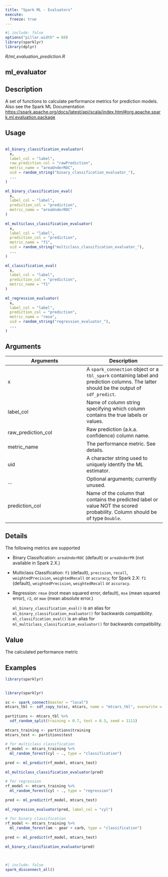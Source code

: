 ```yaml
---
title: "Spark ML - Evaluators"
execute:
  freeze: true
---
```


```r
#| include: false
options("pillar.width" = 60)
library(sparklyr) 
library(dplyr)
```

*R/ml_evaluation_prediction.R*

## ml_evaluator

## Description
 A set of functions to calculate performance metrics for prediction models. Also see the Spark ML Documentation [https://spark.apache.org/docs/latest/api/scala/index.html#org.apache.spark.ml.evaluation.package](https://spark.apache.org/docs/latest/api/scala/index.html#org.apache.spark.ml.evaluation.package) 


## Usage
```r
 
ml_binary_classification_evaluator( 
  x, 
  label_col = "label", 
  raw_prediction_col = "rawPrediction", 
  metric_name = "areaUnderROC", 
  uid = random_string("binary_classification_evaluator_"), 
  ... 
) 
 
ml_binary_classification_eval( 
  x, 
  label_col = "label", 
  prediction_col = "prediction", 
  metric_name = "areaUnderROC" 
) 
 
ml_multiclass_classification_evaluator( 
  x, 
  label_col = "label", 
  prediction_col = "prediction", 
  metric_name = "f1", 
  uid = random_string("multiclass_classification_evaluator_"), 
  ... 
) 
 
ml_classification_eval( 
  x, 
  label_col = "label", 
  prediction_col = "prediction", 
  metric_name = "f1" 
) 
 
ml_regression_evaluator( 
  x, 
  label_col = "label", 
  prediction_col = "prediction", 
  metric_name = "rmse", 
  uid = random_string("regression_evaluator_"), 
  ... 
) 
```

## Arguments
|Arguments|Description|
|---|---|
| x | A `spark_connection` object or a `tbl_spark` containing label and prediction columns. The latter should be the output of `sdf_predict`. |
| label_col | Name of column string specifying which column contains the true labels or values. |
| raw_prediction_col | Raw prediction (a.k.a. confidence) column name. |
| metric_name | The performance metric. See details. |
| uid | A character string used to uniquely identify the ML estimator. |
| ... | Optional arguments; currently unused. |
| prediction_col | Name of the column that contains the predicted label or value NOT the scored probability. Column should be of type `Double`. |

## Details

 The following metrics are supported       

- Binary Classification: `areaUnderROC` (default) or `areaUnderPR` (not available in Spark 2.X.)    

- Multiclass Classification: `f1` (default), `precision`, `recall`, `weightedPrecision`, `weightedRecall` or `accuracy`; for Spark 2.X: `f1` (default), `weightedPrecision`, `weightedRecall` or `accuracy`.    

- Regression: `rmse` (root mean squared error, default),    `mse` (mean squared error), `r2`, or `mae` (mean absolute error.)   

  `ml_binary_classification_eval()` is an alias for `ml_binary_classification_evaluator()` for backwards compatibility.  `ml_classification_eval()` is an alias for `ml_multiclass_classification_evaluator()` for backwards compatibility. 


## Value
 The calculated performance metric 


## Examples
```r
library(sparklyr)
 
```
```r
library(sparklyr)
 
sc <- spark_connect(master = "local") 
mtcars_tbl <- sdf_copy_to(sc, mtcars, name = "mtcars_tbl", overwrite = TRUE) 
 
partitions <- mtcars_tbl %>% 
  sdf_random_split(training = 0.7, test = 0.3, seed = 1111) 
 
mtcars_training <- partitions$training 
mtcars_test <- partitions$test 
 
# for multiclass classification 
rf_model <- mtcars_training %>% 
  ml_random_forest(cyl ~ ., type = "classification") 
 
pred <- ml_predict(rf_model, mtcars_test) 
 
ml_multiclass_classification_evaluator(pred) 
 
# for regression 
rf_model <- mtcars_training %>% 
  ml_random_forest(cyl ~ ., type = "regression") 
 
pred <- ml_predict(rf_model, mtcars_test) 
 
ml_regression_evaluator(pred, label_col = "cyl") 
 
# for binary classification 
rf_model <- mtcars_training %>% 
  ml_random_forest(am ~ gear + carb, type = "classification") 
 
pred <- ml_predict(rf_model, mtcars_test) 
 
ml_binary_classification_evaluator(pred) 
 
 
```



```r
#| include: false
spark_disconnect_all()
```
